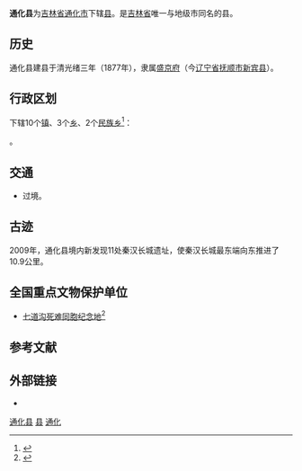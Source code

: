 {{Infobox China County
| county = 通化县
| usedname = 
| nameorigin = 
| Photo = 
| Photoname = 
| map = TonghuaTonghua.png
| map_caption = 通化縣在通化市的位置
| Pinyin =  Tōnghuà Xiàn
| Belong = [[吉林省|吉林省]][[通化市|通化市]]
| Types = [[县|县]]
| admincode =  220521
| founded = 
| seat = [[快大茂镇|快大茂镇]]
| officerTitle = 
| officer = 
| officerTitle2 = 
| officer2 = 
| division = 20
| town = 10
| township = 5
| subdistrict = 5
| dialect = 
| post code = 134100
| phone code = 435
| coordinate = 
| area = 3729
| area land = 
| area water = 
| census yr = 
| pop = 25万人
| density =  
| GDP = 
| GDP_as_of = 
| GDPPC = 
| carlicense = 吉E
| web = http://www.tonghuaxian.gov.cn/
| web_title = 通化县政府网
}}
'''通化县'''为[[吉林省|吉林省]][[通化市|通化市]]下辖[[县|县]]。是[[吉林省|吉林省]]唯一与地级市同名的县。

==历史==
通化县建县于清光绪三年（1877年），隶属[[盛京府|盛京府]]（今[[辽宁省|辽宁省]][[抚顺市|抚顺市]][[新宾县|新宾县]]）。

== 行政区划 ==
{{PAGENAMEBASE}}下辖10个[[行政建制镇|镇]]、3个[[乡_(中华人民共和国)|乡]]、2个[[民族乡|民族乡]]<ref>{{PRC admin/ref sgc|22/05/21}}</ref>：

{{PRC admin/children|22/05/21}}。

== 交通 ==
* {{中国国道名|201}}过境。

==古迹==
2009年，通化县境内新发现11处秦汉长城遗址，使秦汉长城最东端向东推进了10.9公里。
==全国重点文物保护单位==
*[[七道沟死难同胞纪念地|七道沟死难同胞纪念地]]<ref>{{cite web |title=国务院关于核定并公布第八批全国重点文物保护单位的通知 |url=http://www.gov.cn/zhengce/content/2019-10/16/content_5440577.htm |language=zh-cn |publisher=国务院 |date=2019-10-16 |accessdate=2019-10-16 |archive-date=2019-10-16 |archive-url=https://web.archive.org/web/20191016134146/http://www.gov.cn/zhengce/content/2019-10/16/content_5440577.htm |dead-url=no }}</ref>

== 参考文献 ==
{{reflist}}

== 外部链接 ==
* {{Official website|http://www.tonghuaxian.gov.cn/|name=通化县人民政府}}

{{通化县行政区划}}
{{通化市行政区划}}
{{吉林行政区划}}

[[Category:通化县|]]
[[Category:通化区县市|县]]
[[Category:吉林省县份|通化]]